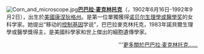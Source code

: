 [[File:Corn_and_microscope.jpg|left]]'''[[巴巴拉·麦克林托克|巴巴拉·麦克林托克]]'''（{{lang|en|Barbara McClintock}}，1902年6月16日-1992年9月2日），出生於[[美國|美國]][[康涅狄格州|康涅狄格州]]。是第一位單獨獲得[[诺贝尔生理學或醫學奖|诺贝尔生理學或醫學奖]]的女科学家。她提出“移动的[[控制基因|控制基因]]学说”，巴巴拉麥克林托克，1983年諾貝爾生理學或醫學獎得主，是美國科學家和世上傑出的細胞遺傳學家。
<div style="text-align: right;">'''[[巴巴拉·麦克林托克|更多關於巴巴拉·麦克林托克……]]</div>